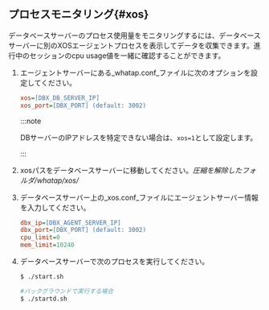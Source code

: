 ## プロセスモニタリング{#xos}

データベースサーバーのプロセス使用量をモニタリングするには、データベースサーバーに別のXOSエージェントプロセスを表示してデータを収集できます。進行中のセッションのcpu usage値を一緒に確認することができます。

1.  エージェントサーバーにある_whatap.conf_ファイルに次のオプションを設定してください。

    ```ini title='whatap.conf'
    xos=[DBX_DB_SERVER_IP]
    xos_port=[DBX_PORT] (default: 3002)
    ```

    :::note

    DBサーバーのIPアドレスを特定できない場合は、`xos=1`として設定します。 

    :::

2.  xosパスをデータベースサーバーに移動してください。_圧縮を解除したフォルダ/whatap/xos/_

3.  データベースサーバー上の_xos.conf_ファイルにエージェントサーバー情報を入力してください。

    ```ini title='xos.conf'
    dbx_ip=[DBX_AGENT_SERVER_IP]
    dbx_port=[DBX_PORT] (default: 3002)
    cpu_limit=0
    mem_limit=10240
    ```

4.  データベースサーバーで次のプロセスを実行してください。

    ```bash title='start.sh'
    $ ./start.sh
    ```

    ```bash
    #バックグラウンドで実行する場合
    $ ./startd.sh
    ```
